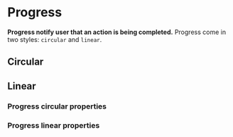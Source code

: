 # Progress

**Progress notify user that an action is being completed.**
Progress come in two styles: `circular` and `linear`.

## Circular

<DemoBlock orientation="horizontal" demo="circular" withThemeSwitcher />

## Linear

<DemoBlock demo="linear" withThemeSwitcher />

### Progress circular properties

<PropTable component="ProgressCircular" />

### Progress linear properties

<PropTable component="ProgressLinear" />
